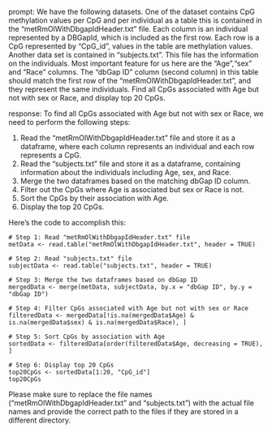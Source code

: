 prompt:
We have the following datasets. One of the dataset contains CpG methylation values per CpG and per individual as a table this is contained in the “metRmOlWithDbgapIdHeader.txt” file. Each column is an individual represented by a DBGapId, which is included as the first row. Each row is a CpG represented by "CpG_id", values in the table are methylation values. Another data set is contained in “subjects.txt”. This file has the information on the individuals. Most important feature for us here are the "Age","sex" and "Race" columns. The "dbGap ID" column (second column) in this table should match the first row of the "metRmOlWithDbgapIdHeader.txt", and they represent the same individuals. Find all CpGs associated with Age but not with sex or Race, and display top 20 CpGs.

response:
To find all CpGs associated with Age but not with sex or Race, we need to perform the following steps:

1. Read the "metRmOlWithDbgapIdHeader.txt" file and store it as a dataframe, where each column represents an individual and each row represents a CpG.
2. Read the "subjects.txt" file and store it as a dataframe, containing information about the individuals including Age, sex, and Race.
3. Merge the two dataframes based on the matching dbGap ID column.
4. Filter out the CpGs where Age is associated but sex or Race is not.
5. Sort the CpGs by their association with Age.
6. Display the top 20 CpGs.

Here's the code to accomplish this:

```
# Step 1: Read "metRmOlWithDbgapIdHeader.txt" file
metData <- read.table("metRmOlWithDbgapIdHeader.txt", header = TRUE)

# Step 2: Read "subjects.txt" file
subjectData <- read.table("subjects.txt", header = TRUE)

# Step 3: Merge the two dataframes based on dbGap ID
mergedData <- merge(metData, subjectData, by.x = "dbGap ID", by.y = "dbGap ID")

# Step 4: Filter CpGs associated with Age but not with sex or Race
filteredData <- mergedData[!is.na(mergedData$Age) & is.na(mergedData$sex) & is.na(mergedData$Race), ]

# Step 5: Sort CpGs by association with Age
sortedData <- filteredData[order(filteredData$Age, decreasing = TRUE), ]

# Step 6: Display top 20 CpGs
top20CpGs <- sortedData[1:20, "CpG_id"]
top20CpGs
```

Please make sure to replace the file names ("metRmOlWithDbgapIdHeader.txt" and "subjects.txt") with the actual file names and provide the correct path to the files if they are stored in a different directory.

